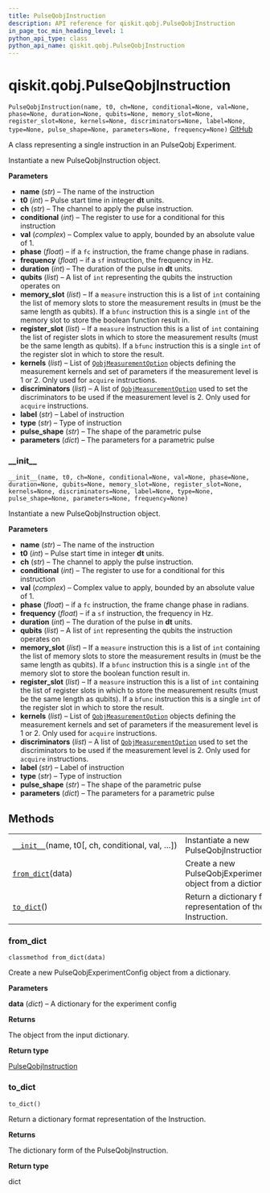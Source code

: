 ```yaml
---
title: PulseQobjInstruction
description: API reference for qiskit.qobj.PulseQobjInstruction
in_page_toc_min_heading_level: 1
python_api_type: class
python_api_name: qiskit.qobj.PulseQobjInstruction
---
```


<span id="qiskit-qobj-pulseqobjinstruction" />

# qiskit.qobj.PulseQobjInstruction

<span id="qiskit.qobj.PulseQobjInstruction" />

`PulseQobjInstruction(name, t0, ch=None, conditional=None, val=None, phase=None, duration=None, qubits=None, memory_slot=None, register_slot=None, kernels=None, discriminators=None, label=None, type=None, pulse_shape=None, parameters=None, frequency=None)` [GitHub](https://github.com/qiskit/qiskit/tree/stable/0.16/qiskit/qobj/pulse_qobj.py "view source code")

A class representing a single instruction in an PulseQobj Experiment.

Instantiate a new PulseQobjInstruction object.

**Parameters**

*   **name** (*str*) – The name of the instruction
*   **t0** (*int*) – Pulse start time in integer **dt** units.
*   **ch** (*str*) – The channel to apply the pulse instruction.
*   **conditional** (*int*) – The register to use for a conditional for this instruction
*   **val** (*complex*) – Complex value to apply, bounded by an absolute value of 1.
*   **phase** (*float*) – if a `fc` instruction, the frame change phase in radians.
*   **frequency** (*float*) – if a `sf` instruction, the frequency in Hz.
*   **duration** (*int*) – The duration of the pulse in **dt** units.
*   **qubits** (*list*) – A list of `int` representing the qubits the instruction operates on
*   **memory\_slot** (*list*) – If a `measure` instruction this is a list of `int` containing the list of memory slots to store the measurement results in (must be the same length as qubits). If a `bfunc` instruction this is a single `int` of the memory slot to store the boolean function result in.
*   **register\_slot** (*list*) – If a `measure` instruction this is a list of `int` containing the list of register slots in which to store the measurement results (must be the same length as qubits). If a `bfunc` instruction this is a single `int` of the register slot in which to store the result.
*   **kernels** (*list*) – List of [`QobjMeasurementOption`](qiskit.qobj.QobjMeasurementOption "qiskit.qobj.QobjMeasurementOption") objects defining the measurement kernels and set of parameters if the measurement level is 1 or 2. Only used for `acquire` instructions.
*   **discriminators** (*list*) – A list of [`QobjMeasurementOption`](qiskit.qobj.QobjMeasurementOption "qiskit.qobj.QobjMeasurementOption") used to set the discriminators to be used if the measurement level is 2. Only used for `acquire` instructions.
*   **label** (*str*) – Label of instruction
*   **type** (*str*) – Type of instruction
*   **pulse\_shape** (*str*) – The shape of the parametric pulse
*   **parameters** (*dict*) – The parameters for a parametric pulse

### \_\_init\_\_

<span id="qiskit.qobj.PulseQobjInstruction.__init__" />

`__init__(name, t0, ch=None, conditional=None, val=None, phase=None, duration=None, qubits=None, memory_slot=None, register_slot=None, kernels=None, discriminators=None, label=None, type=None, pulse_shape=None, parameters=None, frequency=None)`

Instantiate a new PulseQobjInstruction object.

**Parameters**

*   **name** (*str*) – The name of the instruction
*   **t0** (*int*) – Pulse start time in integer **dt** units.
*   **ch** (*str*) – The channel to apply the pulse instruction.
*   **conditional** (*int*) – The register to use for a conditional for this instruction
*   **val** (*complex*) – Complex value to apply, bounded by an absolute value of 1.
*   **phase** (*float*) – if a `fc` instruction, the frame change phase in radians.
*   **frequency** (*float*) – if a `sf` instruction, the frequency in Hz.
*   **duration** (*int*) – The duration of the pulse in **dt** units.
*   **qubits** (*list*) – A list of `int` representing the qubits the instruction operates on
*   **memory\_slot** (*list*) – If a `measure` instruction this is a list of `int` containing the list of memory slots to store the measurement results in (must be the same length as qubits). If a `bfunc` instruction this is a single `int` of the memory slot to store the boolean function result in.
*   **register\_slot** (*list*) – If a `measure` instruction this is a list of `int` containing the list of register slots in which to store the measurement results (must be the same length as qubits). If a `bfunc` instruction this is a single `int` of the register slot in which to store the result.
*   **kernels** (*list*) – List of [`QobjMeasurementOption`](qiskit.qobj.QobjMeasurementOption "qiskit.qobj.QobjMeasurementOption") objects defining the measurement kernels and set of parameters if the measurement level is 1 or 2. Only used for `acquire` instructions.
*   **discriminators** (*list*) – A list of [`QobjMeasurementOption`](qiskit.qobj.QobjMeasurementOption "qiskit.qobj.QobjMeasurementOption") used to set the discriminators to be used if the measurement level is 2. Only used for `acquire` instructions.
*   **label** (*str*) – Label of instruction
*   **type** (*str*) – Type of instruction
*   **pulse\_shape** (*str*) – The shape of the parametric pulse
*   **parameters** (*dict*) – The parameters for a parametric pulse

## Methods

|                                                                                                                                            |                                                                  |
| ------------------------------------------------------------------------------------------------------------------------------------------ | ---------------------------------------------------------------- |
| [`__init__`](#qiskit.qobj.PulseQobjInstruction.__init__ "qiskit.qobj.PulseQobjInstruction.__init__")(name, t0\[, ch, conditional, val, …]) | Instantiate a new PulseQobjInstruction object.                   |
| [`from_dict`](#qiskit.qobj.PulseQobjInstruction.from_dict "qiskit.qobj.PulseQobjInstruction.from_dict")(data)                              | Create a new PulseQobjExperimentConfig object from a dictionary. |
| [`to_dict`](#qiskit.qobj.PulseQobjInstruction.to_dict "qiskit.qobj.PulseQobjInstruction.to_dict")()                                        | Return a dictionary format representation of the Instruction.    |

### from\_dict

<span id="qiskit.qobj.PulseQobjInstruction.from_dict" />

`classmethod from_dict(data)`

Create a new PulseQobjExperimentConfig object from a dictionary.

**Parameters**

**data** (*dict*) – A dictionary for the experiment config

**Returns**

The object from the input dictionary.

**Return type**

[PulseQobjInstruction](#qiskit.qobj.PulseQobjInstruction "qiskit.qobj.PulseQobjInstruction")

### to\_dict

<span id="qiskit.qobj.PulseQobjInstruction.to_dict" />

`to_dict()`

Return a dictionary format representation of the Instruction.

**Returns**

The dictionary form of the PulseQobjInstruction.

**Return type**

dict

